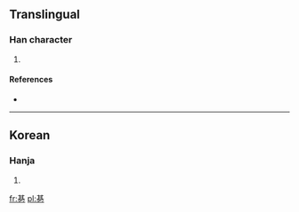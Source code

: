 ==Translingual==

===Han character===
{{Han char|rn=5|rad=乙|as=08|sn=9|four=|canj=廿金弓 (TCN)}}

# {{defn|Han|sort=乙08}}

====References====
* {{Han ref|kx=0084.241|dkj=|dj=|hdz=|uh=341E|ud=13342|bh=|bd=}}

----

==Korean==

===Hanja===
{{ko-hanja|hangeul=길|rv=gil|mr=kil|y=kil}}

# {{defn|Korean|sort=乙08}}

[[fr:㐞]]
[[pl:㐞]]